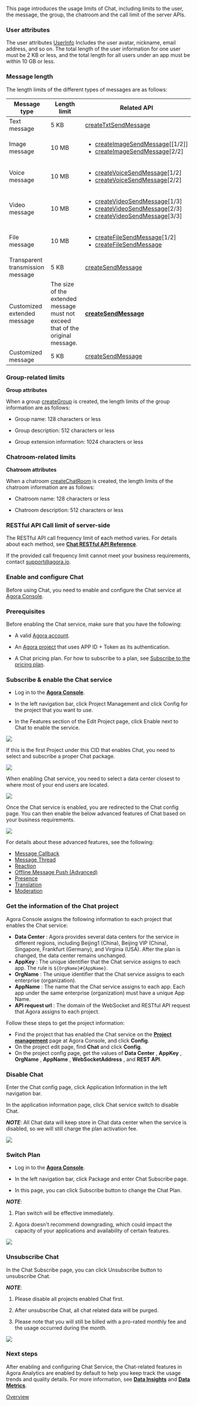 This page introduces the usage limits of Chat, including limits to the user, the message, the group, the chatroom and the call limit of the server APIs.

### User attributes

The user attributes [UserInfo](https://hyphenateinc.github.io/android_reference/classio_1_1agora_1_1chat_1_1_user_info.html) Includes the user avatar, nickname, email address, and so on. The total length of the user information for one user must be 2 KB or less, and the total length for all users under an app must be within 10 GB or less.

### Message length

The length limits of the different types of messages are as follows:

| **Message type** | **Length limit** | **Related API** |
| --- | --- | --- |
| Text message | 5 KB | [createTxtSendMessage](https://hyphenateinc.github.io/android_reference/classio_1_1agora_1_1chat_1_1_chat_message.html#af6312e5ea0ca70b36d22c5e0bdfc288f) |
| Image message | 10 MB | <ul><li>[createImageSendMessage](https://hyphenateinc.github.io/android_reference/classio_1_1agora_1_1chat_1_1_chat_message.html#af8d0cd1cfc67aa8deb50386ff4dac2cd)[[1/2]]</li><li>[createImageSendMessage](https://hyphenateinc.github.io/android_reference/classio_1_1agora_1_1chat_1_1_chat_message.html#afff9282db0b4fe2086a7afc70dc092f8)[2/2]</li> </ul>|
| Voice message | 10 MB | <ul><li>[createVoiceSendMessage](https://hyphenateinc.github.io/android_reference/classio_1_1agora_1_1chat_1_1_chat_message.html#afff9282db0b4fe2086a7afc70dc092f8)[1/2]</li><li>[createVoiceSendMessage](https://hyphenateinc.github.io/android_reference/classio_1_1agora_1_1chat_1_1_chat_message.html#a5935e8c3e8ed4069b01ca38b1f1a6ab9)[2/2]</li></ul> |
| Video message | 10 MB | <ul><li>[createVideoSendMessage](https://hyphenateinc.github.io/android_reference/classio_1_1agora_1_1chat_1_1_chat_message.html#ac78142ff1dfe3fa07d63027978a9ef84)[1/3]</li><li>[createVideoSendMessage](https://hyphenateinc.github.io/android_reference/classio_1_1agora_1_1chat_1_1_chat_message.html#afff9282db0b4fe2086a7afc70dc092f8)[2/3]</li><li>[createVideoSendMessage](https://hyphenateinc.github.io/android_reference/classio_1_1agora_1_1chat_1_1_chat_message.html#a487c212c323a110d1d5ca6406903e11f)[3/3]</li></ul>|
| File message | 10 MB | <ul><li>[createFileSendMessage](https://hyphenateinc.github.io/android_reference/classio_1_1agora_1_1chat_1_1_chat_message.html#a7b0d8a9c7edb6a7ed02a02a9d67d65f7)[1/2]</li><li>[createFileSendMessage](https://hyphenateinc.github.io/android_reference/classio_1_1agora_1_1chat_1_1_chat_message.html#afff9282db0b4fe2086a7afc70dc092f8)</li></ul>|
| Transparent transmission message | 5 KB | [createSendMessage](https://hyphenateinc.github.io/android_reference/classio_1_1agora_1_1chat_1_1_chat_message.html#a1c26e1f6420a89921bae7eb9ea362506) |
| Customized extended message | The size of the extended message must not exceed that of the original message. | [**createSendMessage**](https://hyphenateinc.github.io/android_reference/classio_1_1agora_1_1chat_1_1_chat_message.html#a1c26e1f6420a89921bae7eb9ea362506) |
| Customized message | 5 KB | [createSendMessage](https://hyphenateinc.github.io/android_reference/classio_1_1agora_1_1chat_1_1_chat_message.html#a1c26e1f6420a89921bae7eb9ea362506) |

### Group-related limits

**Group attributes**

When a group [createGroup](https://hyphenateinc.github.io/android_reference/classio_1_1agora_1_1chat_1_1_group_manager.html#a57cfa23aae3b00d282b75023fc43899c) is created, the length limits of the group information are as follows:

- Group name: 128 characters or less

- Group description: 512 characters or less

- Group extension information: 1024 characters or less

### Chatroom-related limits

**Chatroom attributes**

When a chatroom [createChatRoom](https://hyphenateinc.github.io/android_reference/classio_1_1agora_1_1chat_1_1_chat_room_manager.html#a6ea3f7131041f844e710f00996091cab) is created, the length limits of the chatroom information are as follows:

- Chatroom name: 128 characters or less

- Chatroom description: 512 characters or less

### RESTful API Call limit of server-side

The RESTful API call frequency limit of each method varies. For details about each method, see [**Chat RESTful API Reference**](https://docs.agora.io/en/agora-chat/restful-api/restful-overview).

If the provided call frequency limit cannot meet your business requirements, contact [support@agora.io](mailto:support@agora.io).

### Enable and configure Chat

Before using Chat, you need to enable and configure the Chat service at [Agora Console](https://console.agora.io/#onboarding).

### Prerequisites

Before enabling the Chat service, make sure that you have the following:

- A valid [Agora account](https://docs.agora.io/en/agora-chat/reference/manage-agora-account#create-an-agora-account).

- An [Agora project](https://docs.agora.io/en/agora-chat/reference/manage-agora-account#create-an-agora-project) that uses APP ID + Token as its authentication.

- A Chat pricing plan. For how to subscribe to a plan, see [Subscribe to the pricing plan](https://docs.agora.io/en/agora-chat/reference/pricing?platform=web#subscribe-to-the-pricing-plan).

### Subscribe & enable the Chat service

- Log in to the [**Agora Console**](https://console.agora.io/).

- In the left navigation bar, click Project Management and click Config for the project that you want to use.

- In the Features section of the Edit Project page, click Enable next to Chat to enable the service.

![](/images/chat/chat-sdk-enable-service.png)

If this is the first Project under this CID that enables Chat, you need to select and subscribe a proper Chat package.

![](/images/chat/chat-sdk-limitation-unsubscribe.png)

When enabling Chat service, you need to select a data center closest to where most of your end users are located.

![](/images/chat/chat-sdk-limitation-switch-plan.png)

Once the Chat service is enabled, you are redirected to the Chat config page. You can then enable the below advanced features of Chat based on your business requirements.

![](/images/chat/chat-sdk-config-page.png)

For details about these advanced features, see the following:

- [Message Callback](https://docs.agora.io/en/agora-chat/develop/setup-webhooks?platform=web)
- [Message Thread](https://docs.agora.io/en/agora-chat/client-api/threading/thread-management?platform=web)
- [Reaction](https://docs.agora.io/en/agora-chat/client-api/reaction?platform=web)
- [Offline Message Push (Advanced)](https://docs.agora.io/en/agora-chat/develop/offline-push?platform=web)
- [Presence](https://docs.agora.io/en/agora-chat/client-api/presence?platform=web)
- [Translation](https://docs.agora.io/en/agora-chat/client-api/messages/translate-messages?platform=web)
- [Moderation](https://docs.agora.io/en/agora-chat/develop/content-moderation?platform=web)

### Get the information of the Chat project

Agora Console assigns the following information to each project that enables the Chat service:

- **Data Center** : Agora provides several data centers for the service in different regions, including Beijing1 (China), Beijing VIP (China), Singapore, Frankfurt (Germany), and Virginia (USA). After the plan is changed, the data center remains unchanged.
- **AppKey** : The unique identifier that the Chat service assigns to each app. The rule is `${OrgName}#{AppName}`.
- **OrgName** : The unique identifier that the Chat service assigns to each enterprise (organization).
- **AppName** : The name that the Chat service assigns to each app. Each app under the same enterprise (organization) must have a unique App Name.
- **API request url** : The domain of the WebSocket and RESTful API request that Agora assigns to each project.

Follow these steps to get the project information:

- Find the project that has enabled the Chat service on the [**Project management**](https://console.agora.io/projects) page at Agora Console, and click  **Config**.
- On the project edit page, find  **Chat**  and click  **Config**.
- On the project config page, get the values of  **Data Center** ,  **AppKey** ,  **OrgName** ,  **AppName** ,  **WebSocketAddress** , and  **REST API**.

### Disable Chat

Enter the Chat config page, click Application Information in the left navigation bar.

In the application information page, click Chat service switch to disable Chat.

**_NOTE_**: All Chat data will keep store in Chat data center when the service is disabled, so we will still charge the plan activation fee.

![](/images/chat/chat-sdk-disable-service.png)

### Switch Plan

- Log in to the [**Agora Console**](https://console.agora.io/).

- In the left navigation bar, click Package and enter Chat Subscribe page.

- In this page, you can click Subscribe button to change the Chat Plan.

**_NOTE_**:

1. Plan switch will be effective immediately.

2. Agora doesn't recommend downgrading, which could impact the capacity of your applications and availability of certain features.

![](/images/chat/chat-sdk-downgrade.png)

### Unsubscribe Chat

In the Chat Subscribe page, you can click Unsubscribe button to unsubscribe Chat.

**_NOTE_**:

1. Please disable all projects enabled Chat first.

2. After unsubscribe Chat, all chat related data will be purged.

3. Please note that you will still be billed with a pro-rated monthly fee and the usage occurred during the month.

![](/images/chat/chat-sdk-unsubscribe.png)

### Next steps

After enabling and configuring Chat Service, the Chat-related features in Agora Analytics are enabled by default to help you keep track the usage trends and quality details. For more information, see [**Data Insights**](https://docs.agora.io/en/agora-chat/reference/agora-analytics/data-insights) and [**Data Metrics**](https://docs.agora.io/en/agora-chat/reference/agora-analytics/data-metrics).

[Overview](https://docs.agora.io/en/agora-chat/restful-api/restful-overview)